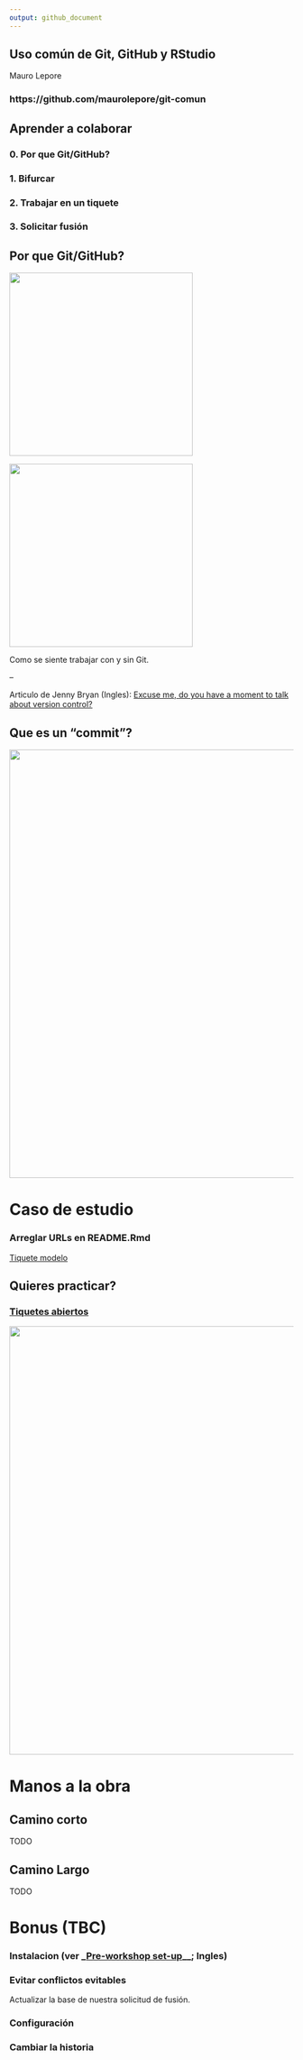 ```yaml
---
output: github_document
---
```


## Uso común de Git, GitHub y RStudio

Mauro Lepore

### https://github.com/maurolepore/git-comun



## Aprender a colaborar

### __0. Por que Git/GitHub?__

### __1. Bifurcar__

### __2. Trabajar en un tiquete__

### __3. Solicitar fusión__



## Por que Git/GitHub?

<div class="columns-2">
<img src="https://i.imgur.com/MBv5IJQ.jpg" align="center" width=325/>

<img src="https://i.imgur.com/uORi6QZ.png" align="center" width=325/>
</div>

Como se siente trabajar con y sin Git.

--

Articulo de Jenny Bryan (Ingles): [Excuse me, do you have a moment to talk about version control?](https://peerj.com/preprints/3159/)



## Que es un "commit"?

<img src="https://i.imgur.com/fmrhQOQ.png" align="center" width=760/>



# Caso de estudio

### Arreglar URLs en README.Rmd

[Tiquete modelo](https://github.com/forestgeo/fgeo.plot/issues/57)



## Quieres practicar?

### [Tiquetes abiertos](https://github.com/search?utf8=%E2%9C%93&q=org%3Aforestgeo+is%3Aopen+%22Add+full+URLs+to+the+website%22&type=Issues)

<img src="https://i.imgur.com/XsYdXmI.png" align="center" width=760/>



# Manos a la obra

## Camino corto

TODO

## Camino Largo

TODO

# Bonus (TBC)

### Instalacion (ver _[Pre-workshop set-up](https://happygitwithr.com/workshops.html#pre-workshop-set-up)__; Ingles)

### Evitar conflictos evitables

Actualizar la base de nuestra solicitud de fusión.

### Configuración

### Cambiar la historia
